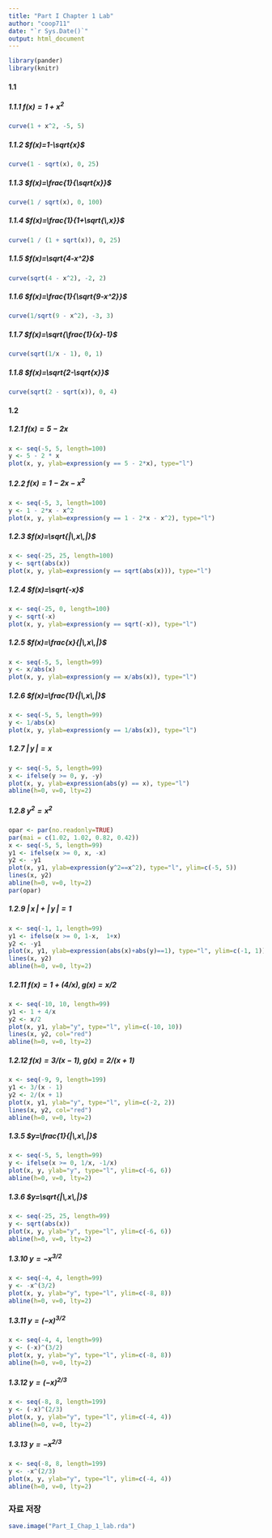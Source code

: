```yaml
---
title: "Part I Chapter 1 Lab"
author: "coop711"
date: "`r Sys.Date()`"
output: html_document
---
```


```r
library(pander)
library(knitr)
```

#### 1.1

##### 1.1.1 $f(x)=1+x^2$

```r
curve(1 + x^2, -5, 5)
```

##### 1.1.2 $f(x)=1-\sqrt{x}$

```r
curve(1 - sqrt(x), 0, 25)
```

##### 1.1.3 $f(x)=\frac{1}{\sqrt{x}}$

```r
curve(1 / sqrt(x), 0, 100)
```

##### 1.1.4 $f(x)=\frac{1}{1+\sqrt{\,x}}$

```r
curve(1 / (1 + sqrt(x)), 0, 25)
```

##### 1.1.5 $f(x)=\sqrt{4-x^2}$

```r
curve(sqrt(4 - x^2), -2, 2)
```

##### 1.1.6 $f(x)=\frac{1}{\sqrt{9-x^2}}$

```r
curve(1/sqrt(9 - x^2), -3, 3)
```

##### 1.1.7 $f(x)=\sqrt{\frac{1}{x}-1}$

```r
curve(sqrt(1/x - 1), 0, 1)
```

##### 1.1.8 $f(x)=\sqrt{2-\sqrt{x}}$

```r
curve(sqrt(2 - sqrt(x)), 0, 4)
```

#### 1.2

##### 1.2.1 $f(x)=5-2x$

```r
x <- seq(-5, 5, length=100)
y <- 5 - 2 * x
plot(x, y, ylab=expression(y == 5 - 2*x), type="l")
```

##### 1.2.2 $f(x)=1-2x-x^2$

```r
x <- seq(-5, 3, length=100)
y <- 1 - 2*x - x^2
plot(x, y, ylab=expression(y == 1 - 2*x - x^2), type="l")
```

##### 1.2.3 $f(x)=\sqrt{|\,x\,|}$

```r
x <- seq(-25, 25, length=100)
y <- sqrt(abs(x))
plot(x, y, ylab=expression(y == sqrt(abs(x))), type="l")
```

##### 1.2.4 $f(x)=\sqrt{-x}$

```r
x <- seq(-25, 0, length=100)
y <- sqrt(-x)
plot(x, y, ylab=expression(y == sqrt(-x)), type="l")
```

##### 1.2.5 $f(x)=\frac{x}{|\,x\,|}$

```r
x <- seq(-5, 5, length=99)
y <- x/abs(x)
plot(x, y, ylab=expression(y == x/abs(x)), type="l")
```

##### 1.2.6 $f(x)=\frac{1}{|\,x\,|}$

```r
x <- seq(-5, 5, length=99)
y <- 1/abs(x)
plot(x, y, ylab=expression(y == 1/abs(x)), type="l")
```

##### 1.2.7 $|\,y\,|=x$

```r
y <- seq(-5, 5, length=99)
x <- ifelse(y >= 0, y, -y)
plot(x, y, ylab=expression(abs(y) == x), type="l")
abline(h=0, v=0, lty=2)
```

##### 1.2.8 $y^2=x^2$

```r
opar <- par(no.readonly=TRUE)
par(mai = c(1.02, 1.02, 0.82, 0.42))
x <- seq(-5, 5, length=99)
y1 <- ifelse(x >= 0, x, -x)
y2 <- -y1
plot(x, y1, ylab=expression(y^2==x^2), type="l", ylim=c(-5, 5))
lines(x, y2)
abline(h=0, v=0, lty=2)
par(opar)
```

##### 1.2.9 $|\,x\,|+|\,y\,|=1$

```r
x <- seq(-1, 1, length=99)
y1 <- ifelse(x >= 0, 1-x,  1+x)
y2 <- -y1
plot(x, y1, ylab=expression(abs(x)+abs(y)==1), type="l", ylim=c(-1, 1))
lines(x, y2)
abline(h=0, v=0, lty=2)
```

##### 1.2.11 $f(x)=1+(4/x), g(x)=x/2$

```r
x <- seq(-10, 10, length=99)
y1 <- 1 + 4/x
y2 <- x/2
plot(x, y1, ylab="y", type="l", ylim=c(-10, 10))
lines(x, y2, col="red")
abline(h=0, v=0, lty=2)
```

##### 1.2.12 $f(x)=3/(x-1), g(x)=2/(x+1)$

```r
x <- seq(-9, 9, length=199)
y1 <- 3/(x - 1)
y2 <- 2/(x + 1)
plot(x, y1, ylab="y", type="l", ylim=c(-2, 2))
lines(x, y2, col="red")
abline(h=0, v=0, lty=2)
```

##### 1.3.5 $y=\frac{1}{|\,x\,|}$

```r
x <- seq(-5, 5, length=99)
y <- ifelse(x >= 0, 1/x, -1/x)
plot(x, y, ylab="y", type="l", ylim=c(-6, 6))
abline(h=0, v=0, lty=2)
```

##### 1.3.6 $y=\sqrt{|\,x\,|}$

```r
x <- seq(-25, 25, length=99)
y <- sqrt(abs(x))
plot(x, y, ylab="y", type="l", ylim=c(-6, 6))
abline(h=0, v=0, lty=2)
```

##### 1.3.10 $y=-x^{3/2}$

```r
x <- seq(-4, 4, length=99)
y <- -x^(3/2)
plot(x, y, ylab="y", type="l", ylim=c(-8, 8))
abline(h=0, v=0, lty=2)
```

##### 1.3.11 $y=(-x)^{3/2}$

```r
x <- seq(-4, 4, length=99)
y <- (-x)^(3/2)
plot(x, y, ylab="y", type="l", ylim=c(-8, 8))
abline(h=0, v=0, lty=2)
```

##### 1.3.12 $y=(-x)^{2/3}$

```r
x <- seq(-8, 8, length=199)
y <- (-x)^(2/3)
plot(x, y, ylab="y", type="l", ylim=c(-4, 4))
abline(h=0, v=0, lty=2)
```

##### 1.3.13 $y=-x^{2/3}$

```r
x <- seq(-8, 8, length=199)
y <- -x^(2/3)
plot(x, y, ylab="y", type="l", ylim=c(-4, 4))
abline(h=0, v=0, lty=2)
```

### 자료 저장

```r
save.image("Part_I_Chap_1_lab.rda")
```